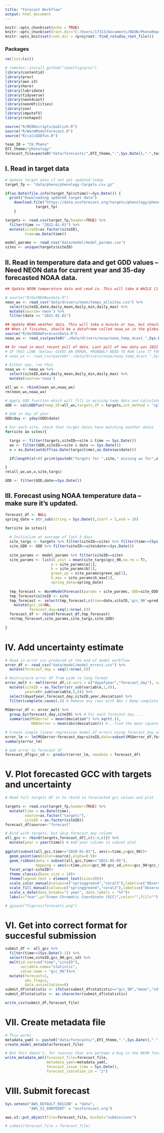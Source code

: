 ```yaml
---
title: "Forecast Workflow"
output: html_document
---
```


```r
knitr::opts_chunk$set(echo = TRUE)
knitr::opts_chunk$set(root.dir="C:/Users/17313/Documents/NEON/PhenoRepo")
knitr::opts_knit$set(root.dir = rprojroot::find_rstudio_root_file())
```

### Packages
```r
rm(list=ls())

# remotes::install_github("cboettig/prov")
library(contentid)
library(prov)
library(aws.s3)
library(here)
library(lubridate)
library(tidyverse)
library(neon4cast)
library(neonUtilities)
library(zoo)
library(imputeTS)
library(reshape2)

source("R/NEONscripts/publish.R")
source("R/WarmModelForecast.R")
source("R/calcGDDfun.R")

team_ID = "CU_Pheno" 
EFI_theme="phenology"
forecast_file=paste0("data/forecasts/",EFI_theme,"-",Sys.Date(),"-",team_ID,".csv")
```


## I. Read in target data
```r
# Update target data if not yet updated today 
target_fp <- "data/pheno/phenology-targets.csv.gz"

if(as.Date(file.info(target_fp)$ctime)!=Sys.Date()) {
  print("Downloading updated target data")
    download.file("https://data.ecoforecast.org/targets/phenology/phenology-targets.csv.gz",
              target_fp)
    }

targets <- read.csv(target_fp,header=TRUE) %>% 
  filter(time >= "2021-01-01") %>% 
  mutate(siteID=as.factor(siteID),
         time=as.Date(time))

model_params <- read_csv("data/model/model_params.csv")
sites <- unique(targets$siteID)
```


## II. Read in temperature data and get GDD values -- Need NEON data for current year and 35-day forecasted NOAA data.
```r
## Update NEON temperature data and read in. This will take A WHILE (2 hrs?), so only run this line if you really want to update weather data, otherwise keep it commented out and run the line the reads in the most recent temperature data

# source("R/GetNEONwxdata.R")
neon_wx <- read_csv("data/drivers/neon/temps_allsites.csv") %>%
  select(siteID,date,daily_mean,daily_min,daily_max) %>%
  mutate(source='neon') %>%
  filter(date >= "2021-01-01")

## Update NOAA weather data. This will take a minute or two, but shouldn't take longer
## When it finishes, should be a dataframe called noaa_wx in the global env
source("R/GetNOAAForecastData.R")
noaa_wx <- read_csv(paste0("./data/drivers/noaa/noaa_temp_4cast_",Sys.Date(),".csv"))

## Or read in most recent pull of data. Last pull of new data was 2021-05-09. 
# IF THIS LINE (below) GIVES AN ERROR, PROBABLY NEED TO RUN line 77 FOR NEW DATA
# noaa_wx <- read_csv(paste0("./data/drivers/noaa/noaa_temp_4cast_",Sys.Date(),".csv"))

# Either way, run this
noaa_wx <- noaa_wx %>%
  select(siteID,date,daily_mean,daily_min,daily_max) %>%
  mutate(source='noaa')

all_wx <- rbind(neon_wx,noaa_wx)
rm(neon_wx,noaa_wx)

# Apply GDD function which will fill in missing temp data and calculate GDD values
GDD <- calcGDDfun(temp_df=all_wx,targets_df = targets,int_method = "spline")

# Add in day of year
GDD$day <- yday(GDD$date)

# For each site, check that target dates have matching weather dates
for(site in sites){

  targs <- filter(targets,siteID==site & time <= Sys.Date())
  wx <- filter(GDD,siteID==site & date <= Sys.Date())
  x = as.Date(setdiff(as.Date(targs$time),as.Date(wx$date)))

  if(length(x)>0) print(paste0("Targets for ",site," missing wx for",x))

}
rm(all_wx,wx,x,site,targs)

GDD <- filter(GDD,date>=Sys.Date())
```


## III. Forecast using NOAA temperature data -- make sure it's updated. 
```r
forecast_df <- NULL
spring_date = str_sub(string = Sys.Date(),start = 5,end = 10)

for(site in sites){
  
  # Initialize at average of last 3 days
  site_targs <- targets %>% filter(siteID==site) %>% filter(time>=(Sys.Date()-3))
  site_GDD <- GDD %>% filter(siteID==site&date>=Sys.Date())
  
  site_params <- model_params %>% filter(siteID==site)
  site_params <- list(G_init = mean(site_targs$gcc_90,na.rm = T),
                     a = site_params$a[1],
                     b = site_params$b[1],
                     green_up = site_params$green_up[1],
                     G_max = site_params$G_max[1],
                     spring_date=spring_date)
  
  tmp_forecast <- WarmModelForecast(params = site_params, GDD=site_GDD, targets=site_targs, spring_date = spring_date,cross_validation = FALSE)
  tmp_forecast$siteID <- site
  tmp_forecast <- select(tmp_forecast,c(time=date,siteID,'gcc_90'=pred_gcc_90)) %>% 
    mutate(gcc_sd=NA,
           forecast_day=seq(1:nrow(.))) 
  forecast_df <- rbind(forecast_df,tmp_forecast)
  rm(tmp_forecast,site_params,site_targs,site_GDD)
  
}

```


# IV. Add uncertainty estimate
```r

# Read in error csv produced at the end of model workflow
error_df <- read_csv("data/model/model_errors.csv") %>% 
  mutate(forecast_day = seq(1:nrow(.)))

# Restructure error df from wide to long format
error_melt <- melt(error_df,id.vars = c("dayofyear","forecast_day"), value.name = "deviation") %>% 
  mutate(siteID = as.factor(str_sub(variable,1,4)),
         year=str_sub(variable,5,8)) %>% 
  select(dayofyear,forecast_day,siteID,year,deviation) %>% 
  filter(complete.cases(.)) # Remove any rows with NAs / Keep complete rows
  
MSQerror_df <- error_melt %>% 
  group_by(forecast_day,siteID) %>% # For each forecast day....
  summarise(MSQerror = mean(deviation^2 %>% sqrt(.)),
            MABSerror = mean(abs(deviation))) #...find the mean square error of the deviations (y.obs-y.pred)

# Create simple linear regression model of errors using forecast_day as predictor variable
error_lm <- lm(MSQerror~forecast_day+siteID,data=subset(MSQerror_df,forecast_day<=50))
summary(error_lm)

# Add error to forecast df
forecast_df$gcc_sd <- predict(error_lm, newdata = forecast_df)
```


# V. Plot forecasted GCC with targets and uncertainty
```r
# Read full targets DF in to rbind to forecasted gcc values and plot

targets <- read.csv(target_fp,header=TRUE) %>% 
  mutate(time = as.Date(time),
         source=as.factor("targets"),
         siteID = as.factor(siteID))
forecast_df$source<-"forecast"

# Bind with targets, but skip forecast_day column
all_gcc <- rbind(targets,forecast_df[,c(1:4,6)]) %>% 
  mutate(year = year(time)) # Add year column to subset plot
  
ggplot(subset(all_gcc,time>="2020-01-01"), aes(x=time,y=gcc_90))+
  geom_point(aes(color=source),alpha=0.9)+
  geom_ribbon(data = subset(all_gcc,time>="2021-05-05"),
              mapping = aes(x=time,ymin=gcc_90-gcc_sd,ymax=gcc_90+gcc_sd,color=source,fill=source),alpha=0.75)+
  facet_wrap(~siteID)+
  theme_classic(base_size = 18)+
  theme(legend.text = element_text(size=20))+
  scale_color_manual(values=c("springgreen4","coral3"),labels=c("Observed","Forecasted"))+
  scale_fill_manual(values=c("springgreen4","coral3"),labels=c("Observed","Forecasted"))+
  scale_x_date(date_breaks="1 year", date_labels = "%Y")+
  labs(x="Year",y="Green Chromatic Coordinate (GCC)",color="",fill="")

# ggsave("Figures/forecasts.png")
```


# VI. Get into correct format for succesful submission
```r

submit_df <- all_gcc %>% 
  filter(time>=(Sys.Date()-1)) %>% 
  select(time,siteID,gcc_90,gcc_sd) %>% 
  melt(id.vars=c("time","siteID"),
       variable.name="statistic",
       value.name = "gcc_90")%>% 
  mutate(forecast=1,
         obs_flag=2,
         data_assimilation=0)
submit_df$statistic <- ifelse(submit_df$statistic=="gcc_90","mean","sd")
submit_df$statistic <- as.character(submit_df$statistic)

write_csv(submit_df,forecast_file)

```


# VII. Create metadata file
```r

# This works
metadata_yaml <- paste0("data/forecasts/",EFI_theme,"-",Sys.Date(),"-",team_ID,".yml")
create_model_metadata(forecast_file)

# But this doesn't, for reasons that are perhaps a bug in the NEON function code
write_metadata_eml(forecast_file=forecast_file,
                   metadata_yaml=metadata_yaml,
                   forecast_issue_time = Sys.Date(),
                   forecast_iteration_id = "2")

```


# VIII. Submit forecast
```r
Sys.setenv("AWS_DEFAULT_REGION" = "data",
           "AWS_S3_ENDPOINT" = "ecoforecast.org")

aws.s3::put_object(file=forecast_file, bucket="submissions")

# submit(forecast_file = forecast_file)
```

